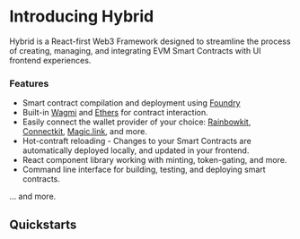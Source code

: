 # Introducing Hybrid

Hybrid is a React-first Web3 Framework designed to streamline the process of creating, managing, and integrating EVM Smart Contracts with UI frontend experiences.

### Features

- Smart contract compilation and deployment using [Foundry](https://getfoundry.sh/)
- Built-in [Wagmi](https://wagmi.sh/) and [Ethers](https://docs.ethers.org/v5/) for contract interaction.
- Easily connect the wallet provider of your choice: [Rainbowkit](https://www.rainbowkit.com/), [Connectkit](https://docs.family.co/connectkit), [Magic.link](https://magic.link), and more.
- <span className="text-white">Hot-contraft reloading</span> - Changes to your Smart
  Contracts are automatically deployed locally, and updated in your frontend.
- React component library working with minting, token-gating, and more.
- Command line interface for building, testing, and deploying smart contracts.

... and more.

## Quickstarts


<Quickstarts />
